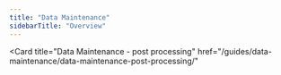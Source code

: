 ```yaml
---
title: "Data Maintenance"
sidebarTitle: "Overview"
---
```


<Card
  title="Data Maintenance - post processing"
  href="/guides/data-maintenance/data-maintenance-post-processing/"
></Card>
